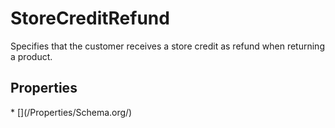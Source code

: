 # StoreCreditRefund

Specifies that the customer receives a store credit as refund when returning a product.

## Properties

<Grid>
* [](/Properties/Schema.org/)

</Grid>

